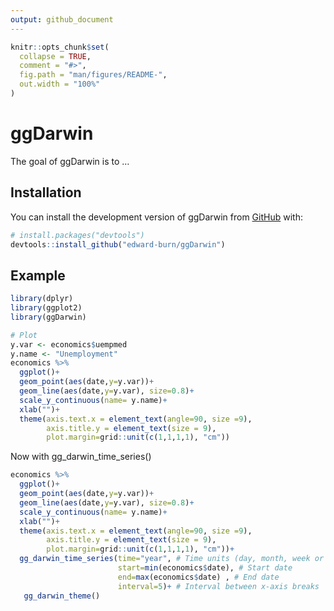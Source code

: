 ```yaml
---
output: github_document
---
```


<!-- README.md is generated from README.Rmd. Please edit that file -->

```r
knitr::opts_chunk$set(
  collapse = TRUE,
  comment = "#>",
  fig.path = "man/figures/README-",
  out.width = "100%"
)
```

# ggDarwin

<!-- badges: start -->
<!-- badges: end -->

The goal of ggDarwin is to ...

## Installation

You can install the development version of ggDarwin from [GitHub](https://github.com/) with:

``` r
# install.packages("devtools")
devtools::install_github("edward-burn/ggDarwin")
```

## Example

```r
library(dplyr)
library(ggplot2)
library(ggDarwin)
```


```r
# Plot
y.var <- economics$uempmed
y.name <- "Unemployment"
economics %>%
  ggplot()+
  geom_point(aes(date,y=y.var))+
  geom_line(aes(date,y=y.var), size=0.8)+
  scale_y_continuous(name= y.name)+
  xlab("")+
  theme(axis.text.x = element_text(angle=90, size =9),
        axis.title.y = element_text(size = 9),
        plot.margin=grid::unit(c(1,1,1,1), "cm"))

```


Now with gg_darwin_time_series()
```r
economics %>%
  ggplot()+
  geom_point(aes(date,y=y.var))+
  geom_line(aes(date,y=y.var), size=0.8)+
  scale_y_continuous(name= y.name)+
  xlab("")+
  theme(axis.text.x = element_text(angle=90, size =9),
        axis.title.y = element_text(size = 9),
        plot.margin=grid::unit(c(1,1,1,1), "cm"))+
  gg_darwin_time_series(time="year", # Time units (day, month, week or year)
                        start=min(economics$date), # Start date
                        end=max(economics$date) , # End date
                        interval=5)+ # Interval between x-axis breaks
   gg_darwin_theme()

```



